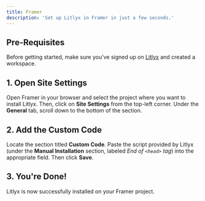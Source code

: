 ```yaml
---
title: Framer
description: 'Set up Litlyx in Framer in just a few seconds.'
---
```


## Pre-Requisites

Before getting started, make sure you’ve signed up on [Litlyx](https://dashboard.litlyx.com/) and created a workspace.

## 1. Open Site Settings

Open Framer in your browser and select the project where you want to install Litlyx. Then, click on **Site Settings** from the top-left corner. Under the **General** tab, scroll down to the bottom of the section.

## 2. Add the Custom Code

Locate the section titled **Custom Code**. Paste the script provided by Litlyx (under the **Manual Installation** section, labeled *End of `<head>` tag*) into the appropriate field. Then click **Save**.

## 3. You're Done!

Litlyx is now successfully installed on your Framer project.
